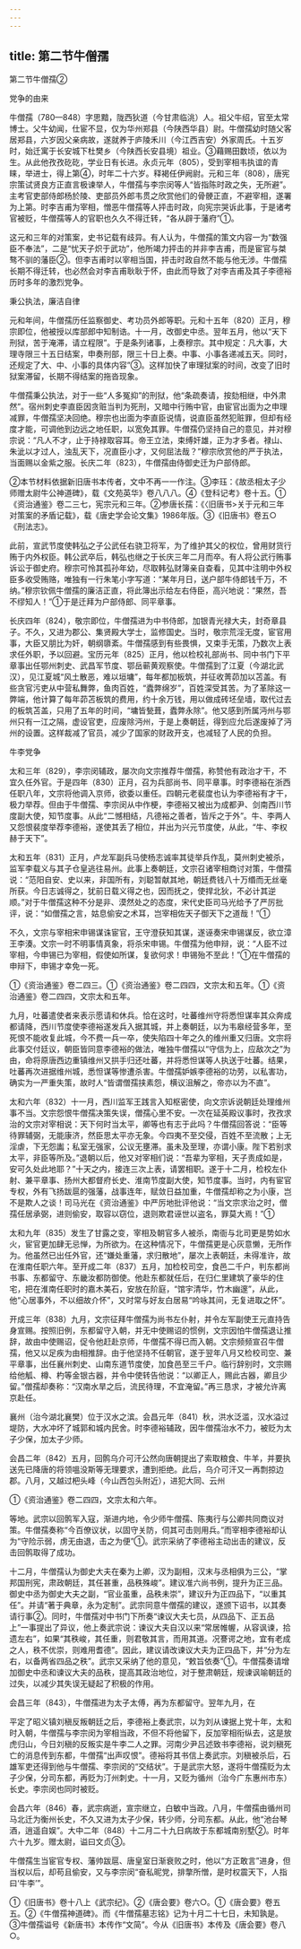 ```yaml
---
---
---
```

title: 第二节牛僧孺
---



第二节牛僧孺②

党争的由来

牛僧孺（780—848）字思黯，陇西狄道（今甘肃临洮）人。祖父牛绍，官至太常博士。父牛幼闻，仕宦不显，仅为华州郑县（今陕西华县）尉。牛僧孺幼时随父客居郑县，六岁因父亲病故，遂就养于庐陵禾川（今江西吉安）外家周氏。十五岁时，始迁寓于长安城下杜樊乡（今陕西长安县境）祖业。③藉赐田数顷，依以为生。从此他孜孜矻矻，学业日有长进。永贞元年（805），受到宰相韦执谊的青睐，举进士，得上第④，时年二十六岁。释褐任伊阙尉。元和三年（808），唐宪宗策试贤良方正直言极谏举人，牛僧孺与李宗闵等人“皆指陈时政之失，无所避”。主考官吏部侍郎杨於陵、吏部员外郎韦贯之欣赏他们的骨骾正直，不避宰相，遂署为上第。时李吉甫为宰相，憎恶牛僧孺等人抨击时政，向宪宗哭诉此事，于是诸考官被贬，牛僧孺等人的官职也久久不得迁转，“各从辟于藩府”①。

这元和三年的对策案，史书记载有歧异。有人认为，牛僧孺的策文内容一为“数强臣不奉法”，二是“忧天子炽于武功”，他所竭力抨击的并非李吉甫，而是宦官与桀骜不驯的藩臣②。但李吉甫时以宰相当国，抨击时政自然不能与他无涉。牛僧孺长期不得迁转，也必然会对李吉甫耿耿于怀，由此而导致了对李吉甫及其子李德裕历时多年的激烈党争。

秉公执法，廉洁自律

元和年间，牛僧孺历任监察御史、考功员外郎等职。元和十五年（820）正月，穆宗即位，他被授以库部郎中知制诰。十一月，改御史中丞。翌年五月，他以“天下刑狱，苦于淹滞，请立程限”。于是条列诸事，上奏穆宗。其中规定：凡大事，大理寺限三十五日结案，申奏刑部，限三十日上奏。中事、小事各递减五天。同时，还规定了大、中、小事的具体内容”③。这样加快了审理狱案的时间，改变了旧时狱案滞留，长期不得结案的拖沓现象。

牛僧孺秉公执法，对于一些“人多冤抑”的刑狱，他“条疏奏请，按劾相继，中外肃然”。宿州刺史李直臣因贪赃当判为死刑，又暗中行贿中官，由宦官出面为之申理减罪，牛僧孺坚决回绝。穆宗也出面为李直臣说情，说直臣虽然犯赃罪，但却有经度才能，可调他到边远之地任职，以宽免其罪。牛僧孺仍坚持自己的意见，并对穆宗说：“凡人不才，止于持禄取容耳。帝王立法，束缚奸雄，正为才多者。禄山、朱泚以才过人，浊乱天下，况直臣小才，又何屈法哉？”穆宗欣赏他的严于执法，当面赐以金紫之服。长庆二年（823），牛僧孺由侍御史迁为户部侍郎。

②本节材料依据新旧唐书本传者，文中不再一一作注。③李珏：《故丞相太子少师赠太尉牛公神道碑》，载《文苑英华》卷八八八。④《登科记考》卷十五。①《资治通鉴》卷二三七，宪宗元和三年。②参唐长孺：《〈旧唐书>关于元和三年对策案的矛盾记载》，载《唐史学会论文集》1986年版。③《旧唐书》卷五○《刑法志》。

此前，宣武节度使韩弘之子公武任右骁卫将军，为了维护其父的权位，曾用财货行贿于内外权臣。韩公武卒后，韩弘也继之于长庆三年二月而卒。有人将公武行贿事诉讼于御史府。穆宗可怜其孤孙年幼，尽取韩弘财簿亲自查看，见其中注明中外权臣多收受贿赂，唯独有一行朱笔小字写道：“某年月日，送户部牛侍郎钱千万，不纳。”穆宗钦佩牛僧孺的廉洁正直，将此簿出示给左右侍臣，高兴地说：“果然，吾不缪知人！”①于是迁拜为户部侍郎、同平章事。

长庆四年（824），敬宗即位，牛僧孺进为中书侍郎，加银青光禄大夫，封奇章县子。不久，又进为郡公、集贤殿大学士，监修国史。当时，敬宗荒淫无度，宦官用事，大臣又朋比为奸，朝纲隳紊。牛僧孺感到有些畏惧，又束手无策，乃数次上表求任外职，予以回避。宝历元年（825）正月，他以检校礼部尚书、同中书门下平章事出任鄂州刺史、武昌军节度、鄂岳蕲黄观察使。牛僧孺到了江夏（今湖北武汉），见江夏城“风土散恶，难以垣墉”，每年都加板筑，并征收菁茆加以苫盖。有些贪官污吏从中营私舞弊，鱼肉百姓，“蠹弊绵岁”，百姓深受其苦。为了革除这一弊端，他计算了每年茆苫板筑的费用，约十余万钱，用以做成砖坯垒墙，取代过去的板筑苫盖，只用了五年的时间，“墉皆甃葺，蠹弊永除”。他又感到所属沔州与鄂州只有一江之隔，虚设官吏，应废除沔州，于是上奏朝廷，得到应允后遂废掉了沔州的设置。这样裁减了官员，减少了国家的财政开支，也减轻了人民的负担。

牛李党争

太和三年（829），李宗闵辅政，屡次向文宗推荐牛僧孺，称赞他有政治才干，不宜久任外官。于是四年（830）正月，召为兵部尚书、同平章事。时李德裕在浙西任职八年，文宗将他调入京师，欲委以重任。四朝元老裴度也认为李德裕有才干，极力举荐。但由于牛僧孺、李宗闵从中作梗，李德裕又被出为成都尹、剑南西川节度副大使，知节度事。从此“二憾相结，凡德裕之善者，皆斥之于外”。牛、李两人又怨恨裴度举荐李德裕，遂使其丢了相位，并出为兴元节度使，从此，“牛、李权赫于天下”。

太和五年（831）正月，卢龙军副兵马使杨志诚率其徒举兵作乱，莫州刺史被杀，监军李载义与其子仓皇逃往易州。此事上奏朝廷，文宗召诸宰相商讨对策，牛僧孺说：“范阳自安、史以来，非国所有，刘聪暂献其地，朝廷费钱八十万缗而无丝毫所获。今日志诚得之，犹前日载义得之也，因而抚之，使捍北狄，不必计其逆顺。”对于牛僧孺这种不分是非、漠然处之的态度，宋代史臣司马光给予了严厉批评，说：“如僧孺之言，姑息偷安之术耳，岂宰相佐天子御天下之道哉！”①

不久，文宗与宰相宋申锡谋诛宦官，王守澄获知其谋，遂诬奏宋申锡谋反，欲立漳王李湊。文宗一时不明事情真象，将杀宋申锡。牛僧孺为他申辩，说：“人臣不过宰相，今申锡已为宰相，假使如所谋，复欲何求！申锡殆不至此！”①在牛僧孺的申辩下，申锡才幸免一死。

①《资治通鉴》卷二四三。①《资治通鉴》卷二四四，文宗太和五年。①《资治通鉴》卷二四四，文宗太和五年。

九月，吐蕃遣使者来表示愿请和休兵。恰在这时，吐蕃维州守将悉怛谋率其众奔成都请降，西川节度使李德裕遂发兵入据其城，并上奏朝廷，以为韦皋经营多年，至死恨不能收复此城，今不费一兵一卒，使失陷四十年之久的维州重又归唐。文宗将此事交付廷议，朝臣皆同意李德裕的做法，唯独牛僧孺以“守信为上，应敌次之”为由，命将原唐西边重镇维州又拱手归还吐蕃，并将悉怛谋等人执送于吐蕃。结果，吐蕃再次进据维州城，悉怛谋等惨遭杀害。牛僧孺妒嫉李德裕的功劳，以私害功，确实为一严重失策，故时人“皆谓僧孺挟素怨，横议沮解之，帝亦以为不直”。

太和六年（832）十一月，西川监军王践言入知枢密使，向文宗诉说朝廷处理维州事不当。文宗怨恨牛僧孺决策失误，僧孺心里不安。一次在延英殿议事时，孜孜求治的文宗对宰相说：天下何时当太平，卿等也有志于此吗？牛僧孺回答说：“臣等待罪辅弼，无能康济，然臣思太平亦无象。今四夷不至交侵，百姓不至流散；上无淫虐，下无怨讟；私室无强家，公议无壅滞。虽未及至理，亦谓小康。陛下若别求太平，非臣等所及。”退朝以后，他又对宰相们说：“吾辈为宰相，天子责成如是，安可久处此地耶？”十天之内，接连三次上表，请罢相职。遂于十二月，检校左仆射、兼平章事、扬州大都督府长史、淮南节度副大使，知节度事。当时，内有宦官专权，外有飞扬跋扈的强藩，战事连年，赋敛日益加重，牛僧孺却称之为小康，岂不是欺人之谈！司马光在《资治通鉴》中严厉地批评他说：“当文宗求治之时，僧孺任居承弼，进则偷安，取容以窃位，退则欺君诬世以盗名，罪莫大焉！”①

太和九年（835）发生了甘露之变，宰相及朝官多人被杀，南衙与北司更是势如水火，宦官更加肆无忌惮，为所欲为。在这种情况下，牛僧孺更是心灰意懒，无所作为。他虽然已出任外官，还“嫌处重藩，求归散地”，屡次上表朝廷，未得准许，故在淮南任职六年。至开成二年（837）五月，加检校司空，食邑二千户，判东都尚书事、东都留守、东畿汝都防御使。他赴东都就任后，在归仁里建筑了豪华的住宅，把在淮南任职时的嘉木美石，安放在阶庭，“馆宇清华，竹木幽邃”，从此，他“心居事外，不以细故介怀”，又时常与好友白居易“吟咏其间，无复进取之怀”。

开成三年（838）九月，文宗征拜牛僧孺为尚书左仆射，并令左军副使王元直持告身宣赐。按照旧例，东都留守入朝，并无中使赐诏的惯例，文宗因怕牛僧孺退让推辞，故由中使赐诏，促令他赶赴京师，牛僧孺不得已而入朝。文宗频频宣召牛僧孺，他又以足疾为由相推辞。由于他坚持不任朝官，遂于翌年八月又检校司空、兼平章事，出任襄州刺史、山南东道节度使，加食邑至三千户。临行辞别时，文宗赐给他觚、樽、杓等金银古器，并令中使转告他说：“以卿正人，赐此古器，卿且少留。”僧孺却奏称：“汉南水旱之后，流民待理，不宜淹留。”再三恳求，才被允许离京赴任。

襄州（治今湖北襄樊）位于汉水之滨。会昌元年（841）秋，洪水泛滥，汉水溢过堤防，大水冲坏了城郭和城内民舍。时李德裕辅政，因牛僧孺治水不力，被贬为太子少保，加太子少师。

会昌二年（842）五月，回鹘乌介可汗公然向唐朝提出了索取粮食、牛羊，并要执送先已降唐的将领嗢没斯等无理要求，遭到拒绝。此后，乌介可汗又一再剽掠边郡。八月，又越过杷头峰（今山西包头附近），进犯大同、云州

①《资治通鉴》卷二四四，文宗太和六年。

等地。武宗以回鹘军入寇，渐进内地，令少师牛僧孺、陈夷行与公卿共同商议对策。牛僧孺奏称“今百僚议状，以固守关防，伺其可击则用兵。”而宰相李德裕却认为“守险示弱，虏无由退，击之为便”①。武宗采纳了李德裕主动出击的建议，反击回鹘取得了成功。

十二月，牛僧孺认为御史大夫在秦为上卿，汉为副相，汉末与丞相俱为三公，“掌邦国刑宪，肃政朝廷，其任甚重，品秩殊峻”。建议准六尚书例，提升为正三品。御史中丞为御史大夫之副，“官业虽重，品秩未崇”，建议升为正四品下，“以重其任”。并请“著于典章，永为定制”。武宗同意牛僧孺的建议，遂颁下诏书，以其奏请行事②。同时，牛僧孺对中书门下所奏“谏议大夫七员，从四品下、正五品上”一事提出了异议，他上奏武宗说：谏议大夫自汉以来“常居帷幄，从容讽谏，拾遗左右”，如果“其秩峻，其任重，则君敬其言，而用其道。况謇谔之地，宜有老成之人，秩不优崇，则难用耆德”。因此，建议请改谏议大夫为正四品下，并“分为左右，以备两省四品之秩”。武宗又采纳了他的意见，“敕旨依奏”①。牛僧孺奏请增加御史中丞和谏议大夫的品秩，提高其政治地位，对于整肃朝廷，规谏讽喻朝廷的过失，以减少其失误无疑起了积极的作用。

会昌三年（843），牛僧孺进为太子太傅，再为东都留守。翌年九月，在

平定了昭义镇刘稹反叛朝廷之后，李德裕上奏武宗，以为刘从谏据上党十年，太和时入朝，牛僧孺与李宗闵为宰相当政，不但不将他留下，反加宰相衔纵去，这是放虎归山，今日刘稹的反叛实是牛李二人之罪。河南少尹吕述致书李德裕，说刘稹死亡的消息传到东都，牛僧孺“出声叹恨”。德裕将其书信上奏武宗。刘稹被杀后，石雄军吏还得到他与牛僧孺、李宗闵的“交结状”。于是武宗大怒，遂将牛僧孺贬为太子少保，分司东都，再贬为汀州刺史。十一月，又贬为循州（治今广东惠州市东）长史。李宗闵也同时被贬。

会昌六年（846）春，武宗病逝，宣宗继立，白敏中当政。八月，牛僧孺由循州司马北迁为衡州长史，不久又进为太子少保，转少师，分司东都。从此，他“池台琴酒，逍遥自娱”。大中二年（848）十二月二十九日病故于东都城南别墅②。时年六十九岁。赠太尉，谥曰文贞③。

牛僧孺生当宦官专权、藩帅跋扈、唐皇室日渐衰败之时，他以“方正敢言”进身，但当权以后，却苟且偷安，又与李宗闵“奋私昵党，排撆所憎，是时权震天下，人指曰‘牛李’”。

①《旧唐书》卷十八上《武宗纪》。②《唐会要》卷六○。①《唐会要》卷五五。②《牛僧孺神道碑》。而《牛僧孺墓志铭》记为十月二十七日，未知孰是。③牛僧孺谥号《新唐书》本传作“文简”。今从《旧唐书》本传及《唐会要》卷八○。